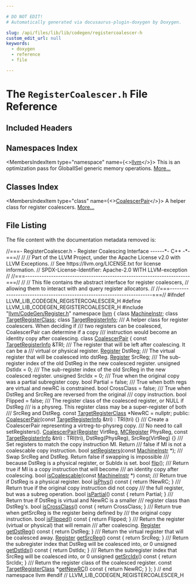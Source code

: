 ```yaml
---

# DO NOT EDIT!
# Automatically generated via docusaurus-plugin-doxygen by Doxygen.

slug: /api/files/lib/lib/codegen/registercoalescer-h
custom_edit_url: null
keywords:
  - doxygen
  - reference
  - file

---
```





# The `RegisterCoalescer.h` File Reference

<DoxygenPage pluginConfig={pluginConfig}>



## Included Headers

<IncludesList>
<IncludesListItem
  filePath="llvm/CodeGen/Register.h"
  permalink="/docs/api/files/include/include/llvm/include/llvm/codegen/register-h"
  isLocal="true" />
</IncludesList>

## Namespaces Index

<MembersIndex>

<MembersIndexItem
  type="namespace"
  name={<><a href="/docs/api/namespaces/llvm">llvm</a></>}>
This is an optimization pass for GlobalISel generic memory operations. <a href="/docs/api/namespaces/llvm/#details">More...</a>
</MembersIndexItem>

</MembersIndex>

## Classes Index

<MembersIndex>

<MembersIndexItem
  type="class"
  name={<><a href="/docs/api/classes/llvm/coalescerpair">CoalescerPair</a></>}>
A helper class for register coalescers. <a href="/docs/api/classes/llvm/coalescerpair/#details">More...</a>
</MembersIndexItem>

</MembersIndex>


## File Listing

The file content with the documentation metadata removed is:

<ProgramListing>

<Link id="l00001" /><CodeLine lineNumber="1"><span class="doxyHighlightComment">//===- RegisterCoalescer.h - Register Coalescing Interface ------&#42;- C++ -&#42;-===//</span></CodeLine>
<Link id="l00002" /><CodeLine lineNumber="2"><span class="doxyHighlightComment">//</span></CodeLine>
<Link id="l00003" /><CodeLine lineNumber="3"><span class="doxyHighlightComment">// Part of the LLVM Project, under the Apache License v2.0 with LLVM Exceptions.</span></CodeLine>
<Link id="l00004" /><CodeLine lineNumber="4"><span class="doxyHighlightComment">// See https://llvm.org/LICENSE.txt for license information.</span></CodeLine>
<Link id="l00005" /><CodeLine lineNumber="5"><span class="doxyHighlightComment">// SPDX-License-Identifier: Apache-2.0 WITH LLVM-exception</span></CodeLine>
<Link id="l00006" /><CodeLine lineNumber="6"><span class="doxyHighlightComment">//</span></CodeLine>
<Link id="l00007" /><CodeLine lineNumber="7"><span class="doxyHighlightComment">//===----------------------------------------------------------------------===//</span></CodeLine>
<Link id="l00008" /><CodeLine lineNumber="8"><span class="doxyHighlightComment">//</span></CodeLine>
<Link id="l00009" /><CodeLine lineNumber="9"><span class="doxyHighlightComment">// This file contains the abstract interface for register coalescers,</span></CodeLine>
<Link id="l00010" /><CodeLine lineNumber="10"><span class="doxyHighlightComment">// allowing them to interact with and query register allocators.</span></CodeLine>
<Link id="l00011" /><CodeLine lineNumber="11"><span class="doxyHighlightComment">//</span></CodeLine>
<Link id="l00012" /><CodeLine lineNumber="12"><span class="doxyHighlightComment">//===----------------------------------------------------------------------===//</span></CodeLine>
<Link id="l00013" /><CodeLine lineNumber="13"></CodeLine>
<Link id="l00014" /><CodeLine lineNumber="14"><span class="doxyHighlightPreprocessor">#ifndef LLVM&#95;LIB&#95;CODEGEN&#95;REGISTERCOALESCER&#95;H</span></CodeLine>
<Link id="l00015" /><CodeLine lineNumber="15"><span class="doxyHighlightPreprocessor">#define LLVM&#95;LIB&#95;CODEGEN&#95;REGISTERCOALESCER&#95;H</span></CodeLine>
<Link id="l00016" /><CodeLine lineNumber="16"></CodeLine>
<Link id="l00017" /><CodeLine lineNumber="17"><span class="doxyHighlightPreprocessor">#include &quot;<a href="/docs/api/files/include/include/llvm/include/llvm/codegen/register-h">llvm/CodeGen/Register.h</a>&quot;</span></CodeLine>
<Link id="l00018" /><CodeLine lineNumber="18"></CodeLine>
<Link id="l00019" /><CodeLine lineNumber="19"><span class="doxyHighlightKeyword">namespace </span><span class="doxyHighlight"><a href="/docs/api/namespaces/llvm">llvm</a> &#123;</span></CodeLine>
<Link id="l00020" /><CodeLine lineNumber="20"></CodeLine>
<Link id="l00021" /><CodeLine lineNumber="21"><span class="doxyHighlightKeyword">class </span><span class="doxyHighlight"><a href="/docs/api/classes/llvm/machineinstr">MachineInstr</a>;</span></CodeLine>
<Link id="l00022" /><CodeLine lineNumber="22"><span class="doxyHighlightKeyword">class </span><span class="doxyHighlight"><a href="/docs/api/classes/llvm/targetregisterclass">TargetRegisterClass</a>;</span></CodeLine>
<Link id="l00023" /><CodeLine lineNumber="23"><span class="doxyHighlightKeyword">class </span><span class="doxyHighlight"><a href="/docs/api/classes/llvm/targetregisterinfo">TargetRegisterInfo</a>;</span></CodeLine>
<Link id="l00024" /><CodeLine lineNumber="24"></CodeLine>
<Link id="l00025" /><CodeLine lineNumber="25"><span class="doxyHighlightComment">/// A helper class for register coalescers. When deciding if</span></CodeLine>
<Link id="l00026" /><CodeLine lineNumber="26"><span class="doxyHighlightComment">/// two registers can be coalesced, CoalescerPair can determine if a copy</span></CodeLine>
<Link id="l00027" /><CodeLine lineNumber="27"><span class="doxyHighlightComment">/// instruction would become an identity copy after coalescing.</span></CodeLine>
<Link id="l00028" /><CodeLine lineNumber="28" lineLink="/docs/api/classes/llvm/coalescerpair"><span class="doxyHighlightKeyword">class </span><span class="doxyHighlight"><a href="/docs/api/classes/llvm/coalescerpair/#aaa013d67c62eb366965c005c68c40728">CoalescerPair</a> &#123;</span></CodeLine>
<Link id="l00029" /><CodeLine lineNumber="29"><span class="doxyHighlight">  </span><span class="doxyHighlightKeyword">const</span><span class="doxyHighlight"> <a href="/docs/api/classes/llvm/targetregisterinfo">TargetRegisterInfo</a> &amp;TRI;</span></CodeLine>
<Link id="l00030" /><CodeLine lineNumber="30"></CodeLine>
<Link id="l00031" /><CodeLine lineNumber="31"><span class="doxyHighlightComment">  /// The register that will be left after coalescing. It can be a</span></CodeLine>
<Link id="l00032" /><CodeLine lineNumber="32"><span class="doxyHighlightComment">  /// virtual or physical register.</span></CodeLine>
<Link id="l00033" /><CodeLine lineNumber="33"><span class="doxyHighlight">  <a href="/docs/api/classes/llvm/register">Register</a> DstReg;</span></CodeLine>
<Link id="l00034" /><CodeLine lineNumber="34"></CodeLine>
<Link id="l00035" /><CodeLine lineNumber="35"><span class="doxyHighlightComment">  /// The virtual register that will be coalesced into dstReg.</span></CodeLine>
<Link id="l00036" /><CodeLine lineNumber="36"><span class="doxyHighlight">  <a href="/docs/api/classes/llvm/register">Register</a> SrcReg;</span></CodeLine>
<Link id="l00037" /><CodeLine lineNumber="37"></CodeLine>
<Link id="l00038" /><CodeLine lineNumber="38"><span class="doxyHighlightComment">  /// The sub-register index of the old DstReg in the new coalesced register.</span></CodeLine>
<Link id="l00039" /><CodeLine lineNumber="39"><span class="doxyHighlight">  </span><span class="doxyHighlightKeywordType">unsigned</span><span class="doxyHighlight"> DstIdx = 0;</span></CodeLine>
<Link id="l00040" /><CodeLine lineNumber="40"></CodeLine>
<Link id="l00041" /><CodeLine lineNumber="41"><span class="doxyHighlightComment">  /// The sub-register index of the old SrcReg in the new coalesced register.</span></CodeLine>
<Link id="l00042" /><CodeLine lineNumber="42"><span class="doxyHighlight">  </span><span class="doxyHighlightKeywordType">unsigned</span><span class="doxyHighlight"> SrcIdx = 0;</span></CodeLine>
<Link id="l00043" /><CodeLine lineNumber="43"></CodeLine>
<Link id="l00044" /><CodeLine lineNumber="44"><span class="doxyHighlightComment">  /// True when the original copy was a partial subregister copy.</span></CodeLine>
<Link id="l00045" /><CodeLine lineNumber="45"><span class="doxyHighlight">  </span><span class="doxyHighlightKeywordType">bool</span><span class="doxyHighlight"> Partial = </span><span class="doxyHighlightKeyword">false</span><span class="doxyHighlight">;</span></CodeLine>
<Link id="l00046" /><CodeLine lineNumber="46"></CodeLine>
<Link id="l00047" /><CodeLine lineNumber="47"><span class="doxyHighlightComment">  /// True when both regs are virtual and newRC is constrained.</span></CodeLine>
<Link id="l00048" /><CodeLine lineNumber="48"><span class="doxyHighlight">  </span><span class="doxyHighlightKeywordType">bool</span><span class="doxyHighlight"> CrossClass = </span><span class="doxyHighlightKeyword">false</span><span class="doxyHighlight">;</span></CodeLine>
<Link id="l00049" /><CodeLine lineNumber="49"></CodeLine>
<Link id="l00050" /><CodeLine lineNumber="50"><span class="doxyHighlightComment">  /// True when DstReg and SrcReg are reversed from the original</span></CodeLine>
<Link id="l00051" /><CodeLine lineNumber="51"><span class="doxyHighlightComment">  /// copy instruction.</span></CodeLine>
<Link id="l00052" /><CodeLine lineNumber="52"><span class="doxyHighlight">  </span><span class="doxyHighlightKeywordType">bool</span><span class="doxyHighlight"> Flipped = </span><span class="doxyHighlightKeyword">false</span><span class="doxyHighlight">;</span></CodeLine>
<Link id="l00053" /><CodeLine lineNumber="53"></CodeLine>
<Link id="l00054" /><CodeLine lineNumber="54"><span class="doxyHighlightComment">  /// The register class of the coalesced register, or NULL if DstReg</span></CodeLine>
<Link id="l00055" /><CodeLine lineNumber="55"><span class="doxyHighlightComment">  /// is a physreg. This register class may be a super-register of both</span></CodeLine>
<Link id="l00056" /><CodeLine lineNumber="56"><span class="doxyHighlightComment">  /// SrcReg and DstReg.</span></CodeLine>
<Link id="l00057" /><CodeLine lineNumber="57"><span class="doxyHighlight">  </span><span class="doxyHighlightKeyword">const</span><span class="doxyHighlight"> <a href="/docs/api/classes/llvm/targetregisterclass">TargetRegisterClass</a> &#42;NewRC = </span><span class="doxyHighlightKeyword">nullptr</span><span class="doxyHighlight">;</span></CodeLine>
<Link id="l00058" /><CodeLine lineNumber="58"></CodeLine>
<Link id="l00059" /><CodeLine lineNumber="59"><span class="doxyHighlightKeyword">public</span><span class="doxyHighlight">:</span></CodeLine>
<Link id="l00060" /><CodeLine lineNumber="60" lineLink="/docs/api/classes/llvm/coalescerpair/#aaa013d67c62eb366965c005c68c40728"><span class="doxyHighlight">  <a href="/docs/api/classes/llvm/coalescerpair/#aaa013d67c62eb366965c005c68c40728">CoalescerPair</a>(</span><span class="doxyHighlightKeyword">const</span><span class="doxyHighlight"> <a href="/docs/api/classes/llvm/targetregisterinfo">TargetRegisterInfo</a> &amp;tri) : TRI(tri) &#123;&#125;</span></CodeLine>
<Link id="l00061" /><CodeLine lineNumber="61"></CodeLine>
<Link id="l00062" /><CodeLine lineNumber="62"><span class="doxyHighlightComment">  /// Create a CoalescerPair representing a virtreg-to-physreg copy.</span></CodeLine>
<Link id="l00063" /><CodeLine lineNumber="63"><span class="doxyHighlightComment">  /// No need to call setRegisters().</span></CodeLine>
<Link id="l00064" /><CodeLine lineNumber="64" lineLink="/docs/api/classes/llvm/coalescerpair/#abf17891df4552960f7cad19b8ca82b62"><span class="doxyHighlight">  <a href="/docs/api/classes/llvm/coalescerpair/#abf17891df4552960f7cad19b8ca82b62">CoalescerPair</a>(<a href="/docs/api/classes/llvm/register">Register</a> VirtReg, <a href="/docs/api/classes/llvm/mcregister">MCRegister</a> PhysReg,</span></CodeLine>
<Link id="l00065" /><CodeLine lineNumber="65"><span class="doxyHighlight">                </span><span class="doxyHighlightKeyword">const</span><span class="doxyHighlight"> <a href="/docs/api/classes/llvm/targetregisterinfo">TargetRegisterInfo</a> &amp;tri)</span></CodeLine>
<Link id="l00066" /><CodeLine lineNumber="66"><span class="doxyHighlight">      : TRI(tri), DstReg(PhysReg), SrcReg(VirtReg) &#123;&#125;</span></CodeLine>
<Link id="l00067" /><CodeLine lineNumber="67"></CodeLine>
<Link id="l00068" /><CodeLine lineNumber="68"><span class="doxyHighlightComment">  /// Set registers to match the copy instruction MI. Return</span></CodeLine>
<Link id="l00069" /><CodeLine lineNumber="69"><span class="doxyHighlightComment">  /// false if MI is not a coalescable copy instruction.</span></CodeLine>
<Link id="l00070" /><CodeLine lineNumber="70"><span class="doxyHighlight">  </span><span class="doxyHighlightKeywordType">bool</span><span class="doxyHighlight"> <a href="/docs/api/classes/llvm/coalescerpair/#acf12cb8b07d5443c8777257d1b9a1dc7">setRegisters</a>(</span><span class="doxyHighlightKeyword">const</span><span class="doxyHighlight"> <a href="/docs/api/classes/llvm/machineinstr">MachineInstr</a> &#42;);</span></CodeLine>
<Link id="l00071" /><CodeLine lineNumber="71"></CodeLine>
<Link id="l00072" /><CodeLine lineNumber="72"><span class="doxyHighlightComment">  /// Swap SrcReg and DstReg. Return false if swapping is impossible</span></CodeLine>
<Link id="l00073" /><CodeLine lineNumber="73"><span class="doxyHighlightComment">  /// because DstReg is a physical register, or SubIdx is set.</span></CodeLine>
<Link id="l00074" /><CodeLine lineNumber="74"><span class="doxyHighlight">  </span><span class="doxyHighlightKeywordType">bool</span><span class="doxyHighlight"> <a href="/docs/api/classes/llvm/coalescerpair/#a46ebf2b548d5b38599073fe56b75bec0">flip</a>();</span></CodeLine>
<Link id="l00075" /><CodeLine lineNumber="75"></CodeLine>
<Link id="l00076" /><CodeLine lineNumber="76"><span class="doxyHighlightComment">  /// Return true if MI is a copy instruction that will become</span></CodeLine>
<Link id="l00077" /><CodeLine lineNumber="77"><span class="doxyHighlightComment">  /// an identity copy after coalescing.</span></CodeLine>
<Link id="l00078" /><CodeLine lineNumber="78"><span class="doxyHighlight">  </span><span class="doxyHighlightKeywordType">bool</span><span class="doxyHighlight"> <a href="/docs/api/classes/llvm/coalescerpair/#aa94992e6e4022b1175f8015cde4e60b9">isCoalescable</a>(</span><span class="doxyHighlightKeyword">const</span><span class="doxyHighlight"> <a href="/docs/api/classes/llvm/machineinstr">MachineInstr</a> &#42;) </span><span class="doxyHighlightKeyword">const</span><span class="doxyHighlight">;</span></CodeLine>
<Link id="l00079" /><CodeLine lineNumber="79"></CodeLine>
<Link id="l00080" /><CodeLine lineNumber="80"><span class="doxyHighlightComment">  /// Return true if DstReg is a physical register.</span></CodeLine>
<Link id="l00081" /><CodeLine lineNumber="81" lineLink="/docs/api/classes/llvm/coalescerpair/#a482f72c011676e20369df64071b8ed78"><span class="doxyHighlight">  </span><span class="doxyHighlightKeywordType">bool</span><span class="doxyHighlight"> <a href="/docs/api/classes/llvm/coalescerpair/#a482f72c011676e20369df64071b8ed78">isPhys</a>()</span><span class="doxyHighlightKeyword"> const </span><span class="doxyHighlight">&#123; </span><span class="doxyHighlightKeywordFlow">return</span><span class="doxyHighlight"> !NewRC; &#125;</span></CodeLine>
<Link id="l00082" /><CodeLine lineNumber="82"></CodeLine>
<Link id="l00083" /><CodeLine lineNumber="83"><span class="doxyHighlightComment">  /// Return true if the original copy instruction did not copy</span></CodeLine>
<Link id="l00084" /><CodeLine lineNumber="84"><span class="doxyHighlightComment">  /// the full register, but was a subreg operation.</span></CodeLine>
<Link id="l00085" /><CodeLine lineNumber="85" lineLink="/docs/api/classes/llvm/coalescerpair/#a40c42cd26b1b685f9b48eb6ecc2292ca"><span class="doxyHighlight">  </span><span class="doxyHighlightKeywordType">bool</span><span class="doxyHighlight"> <a href="/docs/api/classes/llvm/coalescerpair/#a40c42cd26b1b685f9b48eb6ecc2292ca">isPartial</a>()</span><span class="doxyHighlightKeyword"> const </span><span class="doxyHighlight">&#123; </span><span class="doxyHighlightKeywordFlow">return</span><span class="doxyHighlight"> Partial; &#125;</span></CodeLine>
<Link id="l00086" /><CodeLine lineNumber="86"></CodeLine>
<Link id="l00087" /><CodeLine lineNumber="87"><span class="doxyHighlightComment">  /// Return true if DstReg is virtual and NewRC is a smaller</span></CodeLine>
<Link id="l00088" /><CodeLine lineNumber="88"><span class="doxyHighlightComment">  /// register class than DstReg&#39;s.</span></CodeLine>
<Link id="l00089" /><CodeLine lineNumber="89" lineLink="/docs/api/classes/llvm/coalescerpair/#a51b0e53d4cf5d0e50a02e2db7a4f2d28"><span class="doxyHighlight">  </span><span class="doxyHighlightKeywordType">bool</span><span class="doxyHighlight"> <a href="/docs/api/classes/llvm/coalescerpair/#a51b0e53d4cf5d0e50a02e2db7a4f2d28">isCrossClass</a>()</span><span class="doxyHighlightKeyword"> const </span><span class="doxyHighlight">&#123; </span><span class="doxyHighlightKeywordFlow">return</span><span class="doxyHighlight"> CrossClass; &#125;</span></CodeLine>
<Link id="l00090" /><CodeLine lineNumber="90"></CodeLine>
<Link id="l00091" /><CodeLine lineNumber="91"><span class="doxyHighlightComment">  /// Return true when getSrcReg is the register being defined by</span></CodeLine>
<Link id="l00092" /><CodeLine lineNumber="92"><span class="doxyHighlightComment">  /// the original copy instruction.</span></CodeLine>
<Link id="l00093" /><CodeLine lineNumber="93" lineLink="/docs/api/classes/llvm/coalescerpair/#a3204a960879abea13e886095a0638127"><span class="doxyHighlight">  </span><span class="doxyHighlightKeywordType">bool</span><span class="doxyHighlight"> <a href="/docs/api/classes/llvm/coalescerpair/#a3204a960879abea13e886095a0638127">isFlipped</a>()</span><span class="doxyHighlightKeyword"> const </span><span class="doxyHighlight">&#123; </span><span class="doxyHighlightKeywordFlow">return</span><span class="doxyHighlight"> Flipped; &#125;</span></CodeLine>
<Link id="l00094" /><CodeLine lineNumber="94"></CodeLine>
<Link id="l00095" /><CodeLine lineNumber="95"><span class="doxyHighlightComment">  /// Return the register (virtual or physical) that will remain</span></CodeLine>
<Link id="l00096" /><CodeLine lineNumber="96"><span class="doxyHighlightComment">  /// after coalescing.</span></CodeLine>
<Link id="l00097" /><CodeLine lineNumber="97" lineLink="/docs/api/classes/llvm/coalescerpair/#aa72ddffcaae30a5d3a6dabbb56730af7"><span class="doxyHighlight">  <a href="/docs/api/classes/llvm/register">Register</a> <a href="/docs/api/classes/llvm/coalescerpair/#aa72ddffcaae30a5d3a6dabbb56730af7">getDstReg</a>()</span><span class="doxyHighlightKeyword"> const </span><span class="doxyHighlight">&#123; </span><span class="doxyHighlightKeywordFlow">return</span><span class="doxyHighlight"> DstReg; &#125;</span></CodeLine>
<Link id="l00098" /><CodeLine lineNumber="98"></CodeLine>
<Link id="l00099" /><CodeLine lineNumber="99"><span class="doxyHighlightComment">  /// Return the virtual register that will be coalesced away.</span></CodeLine>
<Link id="l00100" /><CodeLine lineNumber="100" lineLink="/docs/api/classes/llvm/coalescerpair/#adfcfaf1c9119cdf3e897cf6beb8dbbab"><span class="doxyHighlight">  <a href="/docs/api/classes/llvm/register">Register</a> <a href="/docs/api/classes/llvm/coalescerpair/#adfcfaf1c9119cdf3e897cf6beb8dbbab">getSrcReg</a>()</span><span class="doxyHighlightKeyword"> const </span><span class="doxyHighlight">&#123; </span><span class="doxyHighlightKeywordFlow">return</span><span class="doxyHighlight"> SrcReg; &#125;</span></CodeLine>
<Link id="l00101" /><CodeLine lineNumber="101"></CodeLine>
<Link id="l00102" /><CodeLine lineNumber="102"><span class="doxyHighlightComment">  /// Return the subregister index that DstReg will be coalesced into, or 0</span></CodeLine>
<Link id="l00103" /><CodeLine lineNumber="103" lineLink="/docs/api/classes/llvm/coalescerpair/#a2f9ef77c6729d00fb212b2166aeca293"><span class="doxyHighlight">  </span><span class="doxyHighlightKeywordType">unsigned</span><span class="doxyHighlight"> <a href="/docs/api/classes/llvm/coalescerpair/#a2f9ef77c6729d00fb212b2166aeca293">getDstIdx</a>()</span><span class="doxyHighlightKeyword"> const </span><span class="doxyHighlight">&#123; </span><span class="doxyHighlightKeywordFlow">return</span><span class="doxyHighlight"> DstIdx; &#125;</span></CodeLine>
<Link id="l00104" /><CodeLine lineNumber="104"></CodeLine>
<Link id="l00105" /><CodeLine lineNumber="105"><span class="doxyHighlightComment">  /// Return the subregister index that SrcReg will be coalesced into, or 0</span></CodeLine>
<Link id="l00106" /><CodeLine lineNumber="106" lineLink="/docs/api/classes/llvm/coalescerpair/#ad845a1a2a2239f0b62f818d88a875c89"><span class="doxyHighlight">  </span><span class="doxyHighlightKeywordType">unsigned</span><span class="doxyHighlight"> <a href="/docs/api/classes/llvm/coalescerpair/#ad845a1a2a2239f0b62f818d88a875c89">getSrcIdx</a>()</span><span class="doxyHighlightKeyword"> const </span><span class="doxyHighlight">&#123; </span><span class="doxyHighlightKeywordFlow">return</span><span class="doxyHighlight"> SrcIdx; &#125;</span></CodeLine>
<Link id="l00107" /><CodeLine lineNumber="107"></CodeLine>
<Link id="l00108" /><CodeLine lineNumber="108"><span class="doxyHighlightComment">  /// Return the register class of the coalesced register.</span></CodeLine>
<Link id="l00109" /><CodeLine lineNumber="109" lineLink="/docs/api/classes/llvm/coalescerpair/#ac9f260c963fc6dac4d8f4440bb17e5c7"><span class="doxyHighlight">  </span><span class="doxyHighlightKeyword">const</span><span class="doxyHighlight"> <a href="/docs/api/classes/llvm/targetregisterclass">TargetRegisterClass</a> &#42;<a href="/docs/api/classes/llvm/coalescerpair/#ac9f260c963fc6dac4d8f4440bb17e5c7">getNewRC</a>()</span><span class="doxyHighlightKeyword"> const </span><span class="doxyHighlight">&#123; </span><span class="doxyHighlightKeywordFlow">return</span><span class="doxyHighlight"> NewRC; &#125;</span></CodeLine>
<Link id="l00110" /><CodeLine lineNumber="110"><span class="doxyHighlight">&#125;;</span></CodeLine>
<Link id="l00111" /><CodeLine lineNumber="111"></CodeLine>
<Link id="l00112" /><CodeLine lineNumber="112"><span class="doxyHighlight">&#125; </span><span class="doxyHighlightComment">// end namespace llvm</span></CodeLine>
<Link id="l00113" /><CodeLine lineNumber="113"></CodeLine>
<Link id="l00114" /><CodeLine lineNumber="114"><span class="doxyHighlightPreprocessor">#endif </span><span class="doxyHighlightComment">// LLVM&#95;LIB&#95;CODEGEN&#95;REGISTERCOALESCER&#95;H</span></CodeLine>

</ProgramListing>


</DoxygenPage>
